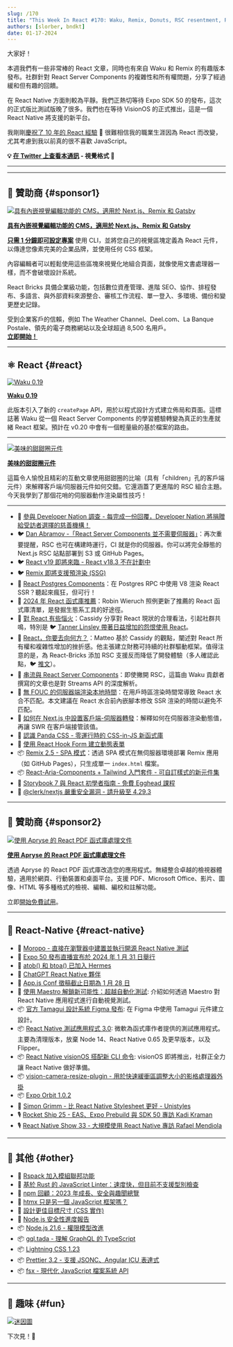 ```yaml
---
slug: /170
title: "This Week In React #170: Waku, Remix, Donuts, RSC resentment, React 19, Aria Components, Storybook, Postgres Components, hydration, streams, VisionOS, atob, Maestro, Orbit, Tamagui, VisionCamera..."
authors: [slorber, bndkt]
date: 01-17-2024
---
```


大家好！

本週我們有一些非常棒的 React 文章，同時也有來自 Waku 和 Remix 的有趣版本發布。社群針對 React Server Components 的複雜性和所有權問題，分享了經過緩和但有趣的回饋。

在 React Native 方面則較為平靜。我們正熱切等待 Expo SDK 50 的發布，這次的正式版比測試版晚了很多。我們也在等待 VisionOS 的正式推出，這是一個 React Native 將支援的新平台。

我剛剛[慶祝了 10 年的 React 經驗](https://twitter.com/sebastienlorber/status/1747307299356447148) 🙉 很難相信我的職業生涯因為 React 而改變，尤其考慮到我以前真的很不喜歡 JavaScript。

<!-- truncate -->

**💡 [在 Twitter 上查看本通訊](https://slo.im/thread) - 視覺格式 🎨**

---


<Support />

---

## 💸 贊助商 {#sponsor1}

[![具有內嵌視覺編輯功能的 CMS，適用於 Next.js、Remix 和 Gatsby](/emails/issues/169/reactbricks.jpg)](https://reactbricks.com?utm_source=twir&utm_campaign=twir_2024&utm_medium=email)

**[具有內嵌視覺編輯功能的 CMS，適用於 Next.js、Remix 和 Gatsby](https://reactbricks.com?utm_source=twir&utm_campaign=twir_2024&utm_medium=email)**

[**只需 1 分鐘即可設定專案**](https://reactbricks.com/sign-up?utm_source=twir&utm_campaign=twir_2024&utm_medium=email) 使用 CLI，並將您自己的視覺區塊定義為 React 元件，以傳達您像素完美的企業品牌，並使用任何 CSS 框架。

內容編輯者可以輕鬆使用這些區塊來視覺化地組合頁面，就像使用文書處理器一樣，而不會破壞設計系統。

React Bricks 具備企業級功能，包括數位資產管理、進階 SEO、協作、排程發布、多語言、與外部資料來源整合、審核工作流程、單一登入、多環境、備份和變更歷史記錄。

受到企業客戶的信賴，例如 The Weather Channel、Deel.com、La Banque Postale、領先的電子商務網站以及全球超過 8,500 名用戶。  
[**立即開始！**](https://reactbricks.com/sign-up?utm_source=twir&utm_campaign=twir_2024&utm_medium=email)

---

## ⚛️ React {#react}

[![Waku 0.19](/emails/issues/170/waku.jpg)](https://waku.gg/blog/introducing-create-pages)

**[Waku 0.19](https://waku.gg/blog/introducing-create-pages)**

此版本引入了新的 `createPage` API，用於以程式設計方式建立佈局和頁面。這標誌著 Waku 從一個 React Server Components 的學習體驗轉變為真正的生產就緒 React 框架。預計在 v0.20 中會有一個輕量級的基於檔案的路由。

---

[![美味的甜甜圈元件](/emails/issues/170/donuts.jpg)](https://frontendatscale.com/blog/donut-components/)

**[美味的甜甜圈元件](https://frontendatscale.com/blog/donut-components/)**

這篇令人愉悅且精彩的互動文章使用甜甜圈的比喻（具有「children」孔的客戶端元件）來解釋客戶端/伺服器元件如何交錯。它還涵蓋了更進階的 RSC 組合主題。今天我學到了那個花哨的伺服器動作渲染屬性技巧！

---

- 💸 [參與 Developer Nation 調查 - 每完成一份回覆，Developer Nation 將捐贈給受訪者選擇的慈善機構！](https://developereconomics.net/?member_id=thisweekinreact&utm_medium=nl_ad4)
- 🐦 [Dan Abramov -「React Server Components 並不需要伺服器」](https://twitter.com/dan_abramov2/status/1745795274977493317)：再次重要提醒，RSC 也可在構建時運行，CI 就是你的伺服器。你可以將完全靜態的 Next.js RSC 站點部署到 S3 或 GitHub Pages。
- 🐦 [React v19 即將來臨 - React v18.3 不在計劃中](https://twitter.com/sebastienlorber/status/1747633798374625525)
- 🐦 [Remix 即將支援預渲染 (SSG)](https://twitter.com/brophdawg11/status/1747402216925704684)
- 👀 [React Postgres Components](https://react-postgres-components.vercel.app/)：在 Postgres RPC 中使用 V8 渲染 React SSR？聽起來瘋狂，但可行！
- 📜 [2024 年 React 函式庫推薦](https://www.robinwieruch.de/react-libraries/)：Robin Wieruch 照例更新了推薦的 React 函式庫清單，是發掘生態系工具的好途徑。
- 📜 [對 React 有些惱火](https://blog.cassidoo.co/post/annoyed-at-react/)：Cassidy 分享對 React 現狀的合理看法，引起社群共鳴，特別是 🐦 [Tanner Linsley 帶著日益增加的怨恨使用 React](https://twitter.com/tannerlinsley/status/1746970043836158330)。
- 📜 [React，你要去向何方？](https://dev.to/matfrana/react-where-are-you-going-5284)：Matteo 基於 Cassidy 的觀點，闡述對 React 所有權和複雜性增加的挫折感。他主張建立財務可持續的社群驅動框架。值得注意的是，為 React-Bricks 添加 RSC 支援反而降低了開發體驗（多人確認此點，🐦 [推文](https://twitter.com/sebastienlorber/status/1747643069460021405)）。
- 📜 [串流與 React Server Components](https://minimalistweb.dev/p/streams-and-react-server-components)：即使撇開 RSC，這篇由 Waku 貢獻者撰寫的文章也是對 Streams API 的深度解析。
- 📜 [無 FOUC 的伺服器端渲染本地時間](https://blog.6nok.org/server-side-rendering-local-dates-without-fouc/)：在用戶時區渲染時間常導致 React 水合不匹配。本文建議在 React 水合前內嵌腳本修改 SSR 渲染的時間以避免不匹配。
- 📜 [如何在 Next.js 中設置客戶端-伺服器轉發](https://ericbureltech.hashnode.dev/how-to-setup-client-server-relaying-in-nextjs)：解釋如何在伺服器渲染動態值，再讓 SWR 在客戶端接管該值。
- 📜 [認識 Panda CSS - 零運行時的 CSS-in-JS 新函式庫](https://www.telerik.com/blogs/say-hello-panda-css-new-css-js-library-zero-runtime)
- 📜 [使用 React Hook Form 建立動態表單](https://claritydev.net/blog/build-dynamic-forms-react-hook-form)
- 📦 [Remix 2.5 - SPA 模式](https://github.com/remix-run/remix/blob/main/CHANGELOG.md#v250)：透過 SPA 模式在無伺服器環境部署 Remix 應用（如 GitHub Pages），只生成單一 `index.html` 檔案。
- 📦 [React-Aria-Components + Tailwind 入門套件 - 可自訂樣式的新元件集](https://react-spectrum.adobe.com/react-aria/getting-started.html#starter-kits)
- 🎥 [Storybook 7 與 React 初學者指南 - 免費 Egghead 課程](https://egghead.io/courses/a-beginner-s-guide-to-storybook-7-with-react-56f61ecf)
- 🔐 [@clerk/nextjs 嚴重安全漏洞 - 請升級至 4.29.3](https://clerk.com/changelog/2024-01-12)

<SubscribeFormEmbed placement="middle" />

---

## 💸 贊助商 {#sponsor2}

[![使用 Apryse 的 React PDF 函式庫處理文件](/emails/issues/170/apryse.jpg)](https://bit.ly/3He15PD)

**[使用 Apryse 的 React PDF 函式庫處理文件](https://bit.ly/3He15PD)**

透過 Apryse 的 React PDF 函式庫改造您的應用程式。無縫整合卓越的檢視器體驗，適用於網頁、行動裝置和桌面平台。支援 PDF、Microsoft Office、影片、圖像、HTML 等多種格式的檢視、編輯、編校和註解功能。

立即[開始免費試用](https://apryse.com/form/contact-sales?utm_source=email%20newsletter&utm_medium=email&utm_campaign=cta%20button)。

---

## 📱 React-Native {#react-native}

- 💸 [Moropo - 直接在瀏覽器中建置並執行開源 React Native 測試](https://www.moropo.com?utm_source=newsletter&utm_medium=emails&utm_campaign=twir-20240117)
- 👀 [Expo 50 發布直播宣布於 2024 年 1 月 31 日舉行](https://www.youtube.com/watch?v=cKFSVUo3AnI)
- 👀 [atob() 和 btoa() 已加入 Hermes](https://github.com/facebook/hermes/commit/d2177c31b271e92d1725742605b53d7f6e8acf3e)
- 👀 [ChatGPT React Native 夥伴](https://chat.openai.com/g/g-S9qpp72cb-react-native-buddy)
- 📅 [App.js Conf 徵稿截止日期為 1 月 28 日](https://appjs.co/#CFP)
- 📜 [使用 Maestro 解鎖新可能性：超越自動化測試](https://www.bam.tech/article/unlocking-new-possibilities-with-maestro-beyond-automated-testing): 介紹如何透過 Maestro 對 React Native 應用程式進行自動視覺測試。
- 📦 [官方 Tamagui 設計系統 Figma 發布](https://www.figma.com/community/file/1326593766534421119/tamagui-v1-2-0): 在 Figma 中使用 Tamagui 元件建立設計。
- 📦 [React Native 測試應用程式 3.0](https://github.com/microsoft/react-native-test-app/releases/tag/3.0.0): 微軟為函式庫作者提供的測試應用程式。主要為清理版本，放棄 Node 14、React Native 0.65 及更早版本，以及 Flipper。
- 📦 [React Native visionOS 搭配新 CLI 命令](https://github.com/callstack/react-native-visionos): visionOS 即將推出，社群正全力讓 React Native 做好準備。
- 📦 [vision-camera-resize-plugin - 用於快速緩衝區調整大小的影格處理器外掛](https://github.com/mrousavy/vision-camera-resize-plugin)
- 📦 [Expo Orbit 1.0.2](https://expo.dev/orbit)
- 🎥 [Simon Grimm - 比 React Native Stylesheet 更好 - Unistyles](https://www.youtube.com/watch?v=OT5hQbvGRW8)
- 🎙️ [Rocket Ship 25 - EAS、Expo Prebuild 與 SDK 50 專訪 Kadi Kraman](https://podcast.galaxies.dev/episodes/025-eas-expo-prebuild-sdk-50-with-kadi-kraman)
- 🎙️ [React Native Show 33 - 大規模使用 React Native 專訪 Rafael Mendiola](https://www.callstack.com/podcasts/react-native-at-scale-with-rafael-mendiola)

---

## 🔀 其他 {#other}

- 📜 [Rspack 加入模組聯邦功能](https://www.rspack.dev/blog/module-federation-added-to-rspack.html)
- 📜 [基於 Rust 的 JavaScript Linter：速度快，但目前不支援型別檢查](https://www.joshuakgoldberg.com/blog/rust-based-javascript-linters-fast-but-no-typed-linting-right-now/)
- 📜 [npm 回顧：2023 年成長、安全與趣聞總覽](https://socket.dev/blog/2023-npm-retrospective)
- 📜 [htmx 只是另一個 JavaScript 框架嗎？](https://htmx.org/essays/is-htmx-another-javascript-framework/)
- 📜 [設計更佳目標尺寸 (CSS 實作)](https://ishadeed.com/article/target-size/)
- 📜 [Node.js 安全性進度報告](https://openjsf.org/blog/nodejs-security-progress-report-january24?utm_content=278704719&utm_medium=social&utm_source=twitter&hss_channel=tw-91985735)
- 📦 [Node.js 21.6 - 權限模型改進](https://nodejs.org/en/blog/release/v21.6.0)
- 📦 [gql.tada - 理解 GraphQL 的 TypeScript](https://github.com/0no-co/gql.tada)
- 📦 [Lightning CSS 1.23](https://github.com/parcel-bundler/lightningcss/releases/tag/v1.23.0)
- 📦 [Prettier 3.2 - 支援 JSONC、Angular ICU 表達式](https://prettier.io/blog/2024/01/12/3.2.0)
- 📦 [fsx - 現代化 JavaScript 檔案系統 API](https://humanwhocodes.com/blog/2024/01/fsx-modern-filesystem-api-javascript/)

---

## 🤭 趣味 {#fun}

[![迷因圖](/emails/issues/170/meme.jpg)](https://twitter.com/tlakomy/status/1745394119889801454?s=20)

下次見！👋